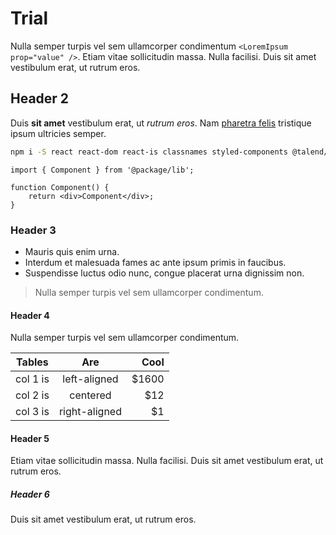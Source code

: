 
<Meta title="Design System/Components/Trial" component={Trial} />

# Trial

Nulla semper turpis vel sem ullamcorper condimentum `<LoremIpsum prop="value" />`. Etiam vitae sollicitudin massa. Nulla facilisi. Duis sit amet vestibulum erat, ut rutrum eros.

## Header 2

Duis **sit amet** vestibulum erat, ut _rutrum eros_. Nam [pharetra felis](https://google.com) tristique ipsum ultricies semper.

```sh
npm i -S react react-dom react-is classnames styled-components @talend/design-system
```

```tsx
import { Component } from '@package/lib';

function Component() {
	return <div>Component</div>;
}
```

### Header 3

- Mauris quis enim urna.
- Interdum et malesuada fames ac ante ipsum primis in faucibus.
- Suspendisse luctus odio nunc, congue placerat urna dignissim non.

> Nulla semper turpis vel sem ullamcorper condimentum.

#### Header 4

Nulla semper turpis vel sem ullamcorper condimentum.

| Tables   |      Are      |  Cool |
| -------- | :-----------: | ----: |
| col 1 is | left-aligned  | $1600 |
| col 2 is |   centered    |   $12 |
| col 3 is | right-aligned |    $1 |

#### Header 5

Etiam vitae sollicitudin massa. Nulla facilisi. Duis sit amet vestibulum erat, ut rutrum eros.

##### Header 6

Duis sit amet vestibulum erat, ut rutrum eros.

<Canvas withSource="closed">
	<Story story={Stories.Story} />
</Canvas>
